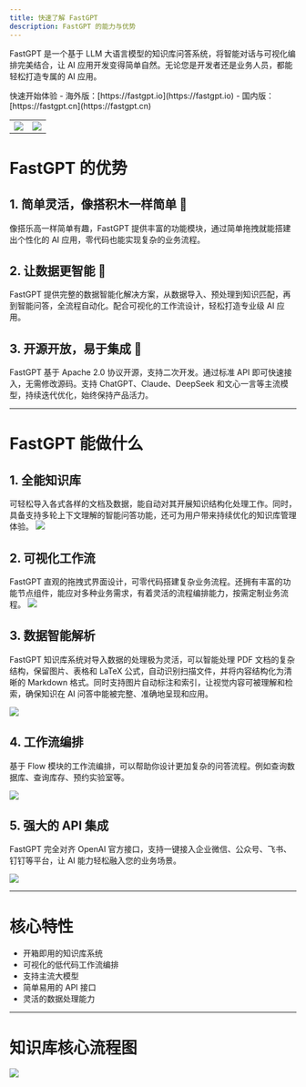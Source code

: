 ```yaml
---
title: 快速了解 FastGPT
description: FastGPT 的能力与优势
---
```



FastGPT 是一个基于 LLM 大语言模型的知识库问答系统，将智能对话与可视化编排完美结合，让 AI 应用开发变得简单自然。无论您是开发者还是业务人员，都能轻松打造专属的 AI 应用。

<Alert icon="🤖" context="success">
  快速开始体验 - 海外版：[https://fastgpt.io](https://fastgpt.io) -
  国内版：[https://fastgpt.cn](https://fastgpt.cn)
</Alert>

|                             |                             |
| --------------------------- | --------------------------- |
| ![](/imgs/intro/image1.png) | ![](/imgs/intro/image2.png) |

# FastGPT 的优势

## 1. 简单灵活，像搭积木一样简单 🧱

像搭乐高一样简单有趣，FastGPT 提供丰富的功能模块，通过简单拖拽就能搭建出个性化的 AI 应用，零代码也能实现复杂的业务流程。

## 2. 让数据更智能 🧠

FastGPT 提供完整的数据智能化解决方案，从数据导入、预处理到知识匹配，再到智能问答，全流程自动化。配合可视化的工作流设计，轻松打造专业级 AI 应用。

## 3. 开源开放，易于集成 🔗

FastGPT 基于 Apache 2.0 协议开源，支持二次开发。通过标准 API 即可快速接入，无需修改源码。支持 ChatGPT、Claude、DeepSeek 和文心一言等主流模型，持续迭代优化，始终保持产品活力。

---

# FastGPT 能做什么

## 1. 全能知识库

可轻松导入各式各样的文档及数据，能自动对其开展知识结构化处理工作。同时，具备支持多轮上下文理解的智能问答功能，还可为用户带来持续优化的知识库管理体验。
![](/imgs/intro/image3.png)

## 2. 可视化工作流

FastGPT 直观的拖拽式界面设计，可零代码搭建复杂业务流程。还拥有丰富的功能节点组件，能应对多种业务需求，有着灵活的流程编排能力，按需定制业务流程。
![](/imgs/intro/image4.png)

## 3. 数据智能解析

FastGPT 知识库系统对导入数据的处理极为灵活，可以智能处理 PDF 文档的复杂结构，保留图片、表格和 LaTeX 公式，自动识别扫描文件，并将内容结构化为清晰的 Markdown 格式。同时支持图片自动标注和索引，让视觉内容可被理解和检索，确保知识在 AI 问答中能被完整、准确地呈现和应用。

![](/imgs/intro/image5.png)

## 4. 工作流编排

基于 Flow 模块的工作流编排，可以帮助你设计更加复杂的问答流程。例如查询数据库、查询库存、预约实验室等。

![](/imgs/intro/image6.png)

## 5. 强大的 API 集成

FastGPT 完全对齐 OpenAI 官方接口，支持一键接入企业微信、公众号、飞书、钉钉等平台，让 AI 能力轻松融入您的业务场景。

![](/imgs/intro/image7.png)

---

# 核心特性

- 开箱即用的知识库系统
- 可视化的低代码工作流编排
- 支持主流大模型
- 简单易用的 API 接口
- 灵活的数据处理能力

---

# 知识库核心流程图

![](/imgs/intro/image8.png)
